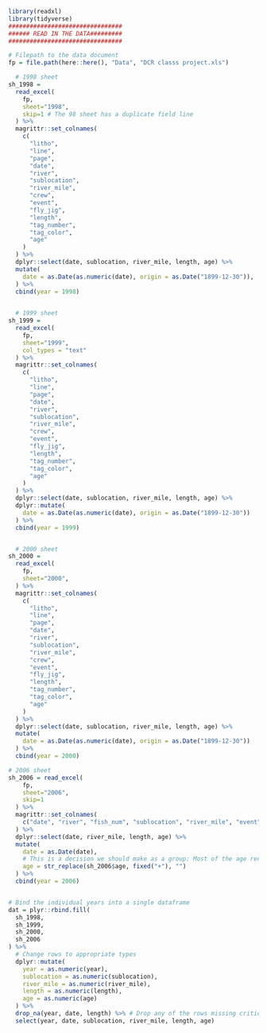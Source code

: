 ```r
library(readxl)
library(tidyverse)
################################
###### READ IN THE DATA#########
################################

# Filepath to the data document
fp = file.path(here::here(), "Data", "DCR classs project.xls")

  # 1998 sheet
sh_1998 =
  read_excel(
    fp, 
    sheet="1998", 
    skip=1 # The 98 sheet has a duplicate field line
  ) %>%
  magrittr::set_colnames(
    c(
      "litho",
      "line",
      "page",
      "date",
      "river",
      "sublocation",
      "river_mile",
      "crew",
      "event",
      "fly_jig",
      "length",
      "tag_number",
      "tag_color",
      "age"
    )
  ) %>% 
  dplyr::select(date, sublocation, river_mile, length, age) %>% 
  mutate(
    date = as.Date(as.numeric(date), origin = as.Date("1899-12-30")),
  ) %>% 
  cbind(year = 1998)
  

  # 1999 sheet
sh_1999 =
  read_excel(
    fp, 
    sheet="1999", 
    col_types = "text"
  ) %>%
  magrittr::set_colnames(
    c(
      "litho",
      "line",
      "page",
      "date",
      "river",
      "sublocation",
      "river_mile",
      "crew",
      "event",
      "fly_jig",
      "length",
      "tag_number",
      "tag_color",
      "age"
    )
  ) %>% 
  dplyr::select(date, sublocation, river_mile, length, age) %>% 
  dplyr::mutate(
    date = as.Date(as.numeric(date), origin = as.Date("1899-12-30"))
  ) %>% 
  cbind(year = 1999)


  # 2000 sheet
sh_2000 =
  read_excel(
    fp, 
    sheet="2000", 
  ) %>%
  magrittr::set_colnames(
    c(
      "litho",
      "line",
      "page",
      "date",
      "river",
      "sublocation",
      "river_mile",
      "crew",
      "event",
      "fly_jig",
      "length",
      "tag_number",
      "tag_color",
      "age"
    )
  ) %>% 
  dplyr::select(date, sublocation, river_mile, length, age) %>% 
  mutate(
    date = as.Date(as.numeric(date), origin = as.Date("1899-12-30"))
  ) %>% 
  cbind(year = 2000)

# 2006 sheet
sh_2006 = read_excel(
    fp, 
    sheet="2006", 
    skip=1
  ) %>%
  magrittr::set_colnames(
    c("date", "river", "fish_num", "sublocation", "river_mile", "event", "gear_type", "length", "tag_number", "tag_color", "age")
  ) %>% 
  dplyr::select(date, river_mile, length, age) %>% 
  mutate(
    date = as.Date(date),
    # This is a decision we should make as a group: Most of the age records for 2006 are recorded as 3+_, 4+, 6+ etc. I don't see the statistical use in the +, so I've removed it, but there is some information being lost here
    age = str_replace(sh_2006$age, fixed("+"), "")
  ) %>% 
  cbind(year = 2006)


# Bind the individual years into a single dataframe
dat = plyr::rbind.fill(
  sh_1998,
  sh_1999,
  sh_2000,
  sh_2006
) %>% 
  # Change rows to appropriate types
  dplyr::mutate(
    year = as.numeric(year),
    sublocation = as.numeric(sublocation),
    river_mile = as.numeric(river_mile),
    length = as.numeric(length),
    age = as.numeric(age)
  ) %>% 
  drop_na(year, date, length) %>% # Drop any of the rows missing critical values (also dummy rows)
  select(year, date, sublocation, river_mile, length, age)
  
```














